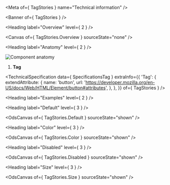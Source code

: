
<Meta of={ TagStories } name="Technical information" />

<Banner of={ TagStories } />

<Heading label="Overview" level={ 2 } />

<Canvas of={ TagStories.Overview } sourceState="none" />

<Heading label="Anatomy" level={ 2 } />

![Component anatomy](./base-assets/components/tag/anatomy-tech.png "Component anatomy")

1. **Tag**

<TechnicalSpecification
  data={ SpecificationsTag }
  extraInfo={{
    'Tag': {
      extendAttribute: {
        name: 'button',
        url: 'https://developer.mozilla.org/en-US/docs/Web/HTML/Element/button#attributes',
      },
    },
  }}
  of={ TagStories } />

<Heading label="Examples" level={ 2 } />

<Heading label="Default" level={ 3 } />

<OdsCanvas of={ TagStories.Default } sourceState="shown" />

<Heading label="Color" level={ 3 } />

<OdsCanvas of={ TagStories.Color } sourceState="shown" />

<Heading label="Disabled" level={ 3 } />

<OdsCanvas of={ TagStories.Disabled } sourceState="shown" />

<Heading label="Size" level={ 3 } />

<OdsCanvas of={ TagStories.Size } sourceState="shown" />
